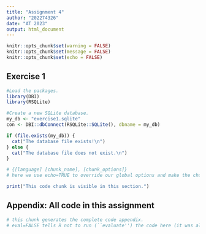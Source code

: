 ```yaml
---
title: "Assignment 4"
author: "202274326"
date: "AT 2023"
output: html_document
---
```


```r
knitr::opts_chunk$set(warning = FALSE)
knitr::opts_chunk$set(message = FALSE)
knitr::opts_chunk$set(echo = FALSE) 
```

## Exercise 1

```r

#Load the packages.
library(DBI)
library(RSQLite)

#Create a new SQLite database.
my_db <- "exercise1.sqlite"
con <- DBI::dbConnect(RSQLite::SQLite(), dbname = my_db)

if (file.exists(my_db)) {
  cat("The database file exists!\n")
} else {
  cat("The database file does not exist.\n")
}

```



```r
# {[language] [chunk_name], [chunk_options]}
# here we use echo=TRUE to override our global options and make the chunk appear exactly here. 

print("This code chunk is visible in this section.")
```

## Appendix: All code in this assignment

```r
# this chunk generates the complete code appendix. 
# eval=FALSE tells R not to run (``evaluate'') the code here (it was already run before).
```
